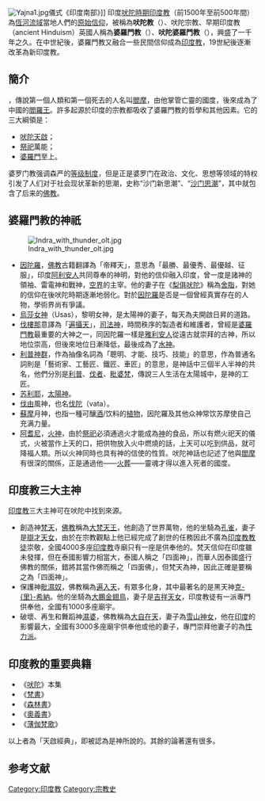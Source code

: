 {{unreferenced|time=2011-9-7}}
[[File:Yajna1.jpg|thumb]]儀式《印度南部》]]
印度[[吠陀時期|吠陀時期]][[印度教|印度教]]（前1500年至前500年間）為[[恆河流域文明|恆河流域]]當地人們的[[原始宗教|原始]][[信仰|信仰]]，被稱為'''吠陀教'''（{{lang-en|Vedism}}）、吠陀宗教、早期印度教（ancient Hinduism）英國人稱為'''婆羅門教'''（{{lang-en|Brahmanism}}）、'''吠陀婆羅門教'''（{{lang-en|Vedic Brahmanism}}），興盛了一千年之久。在中世紀後，婆羅門教又融合一些民間信仰成為[[印度教|印度教]]，19世紀後逐漸改革為新印度教。

==簡介==
{{fact|婆羅門教相信[[輪迴|輪迴]]|time=2011-9-7}}，傳說第一個人類和第一個死去的人名叫[[閻摩|閻摩]]，由他掌管亡靈的國度，後來成為了中國的[[閻羅王|閻羅王]]。許多起源於印度的宗教都吸收了婆羅門教的哲學和其他因素。它的三大綱領是：
* [[吠陀|吠陀]][[啟示|天啟]]；
* [[祭祀|祭祀]]萬能；
* [[婆羅門|婆羅門]]至上。

婆罗门教强调森严的[[种姓制度|等级制度]]，但是正是婆罗门在政治、文化、思想等领域的特权引发了人们对于社会现状革新的思潮，史称“沙门新思潮”、“[[沙门思潮|沙门思潮]]”，其中就包含了后来的[[佛教|佛教]]。

==婆羅門教的神祇==
[[File:Indra_with_thunder_olt.jpg|thumb]]
* [[因陀羅|因陀羅]]，[[佛教|佛教]]古籍翻譯為「帝釋天」，意思為「最勝、最優秀、最優越、征服」，印度[[阿利安人|阿利安人]]共同尊奉的神明，對他的信仰融入印度，曾一度是諸神的領袖、雷電神和戰神，[[空界|空界]]的主宰。他的妻子在《[[梨俱吠陀|梨俱吠陀]]》稱為[[舍脂|舍脂]]，對她的信仰在後吠陀時期逐漸地弱化。對於[[因陀羅|因陀羅]]是否是一個曾經真實存在的人物，學術界尚有爭議。
* [[烏莎女神|烏莎女神]]（Usas），黎明女神，是太陽神的妻子，每天為夫開啟日昇的道路。
* [[伐樓那|伐樓那]]意譯為「[[遍攝天|遍攝天]]」，[[司法神|司法神]]，時間秩序的製造者和維護者，曾經是[[婆羅門教|婆羅門教]]最重要的大神之一，同因陀羅一樣是[[雅利安人|雅利安人]]從遠古就崇拜的古神，所以地位崇高，但後來地位日漸降低，最後成為了[[水神|水神]]。
* [[利普神群|利普神群]]，作為抽像名詞為「聰明、才能、技巧、技能」的意思，作為普通名詞則是「藝術家、工藝匠、鐵匠、車匠」的意思，是神話中三個半人半神的共名，他們分別是[[利普|利普]]、[[伐者|伐者]]、[[毗婆梵|毗婆梵]]，傳說三人生活在太陽城中，是神的工匠。
* [[苏利耶|苏利耶]]，[[太陽神|太陽神]]。
* [[伐由|伐由]]風神，也名[[伐陀|伐陀]]（vata）。
* [[蘇摩|蘇摩]]月神，也指一種可釀[[酒|酒]]/饮料的[[植物|植物]]，因陀羅及其他众神常饮苏摩使自己充满力量。
* [[阿耆尼|阿耆尼]]，[[火神|火神]]，由於[[祭祀|祭祀]]必須通過火才能成為[[神|神]]的食品，所以有燃火祀天的儀式，火被當作上天的口，把供物放入火中燃燒的話，上天可以吃到供品，就可降福人類。所以火神同時也具有神的信使的性質。吠陀神話也記述了他與[[閻摩|閻摩]]有很深的關係，正是通過他——[[火葬|火葬]]——靈魂才得以進入死者的國度。

==印度教三大主神==
[[印度教|印度教]]三大主神可在吠陀中找到來源。
* 創造神[[梵天|梵天]]，[[佛教|佛教]]稱為[[大梵天王|大梵天王]]，他創造了世界萬物，他的坐騎為[[孔雀|孔雀]]，妻子是[[辯才天女|辯才天女]]，由於在宗教觀點上他已經完成了創世的任務因此不廣為[[印度教教徒|印度教教徒]]崇敬，全國4000多座[[印度教|印度教]]寺廟只有一座是供奉他的。梵天信仰在印度雖未發揮，但在泰國影響力相當大，泰國人稱之「四面神」，而華人因泰國盛行佛教的關係，錯將其當作佛而稱之「四面佛」，但梵天為神，因此正確是要稱之為「四面神」。
* 保護神[[毗濕奴|毗濕奴]]，佛教稱為[[遍入天|遍入天]]，有眾多化身，其中最著名的是黑天神[[克里希納|克-{里}-希納]]。他的坐騎為[[大鵬金翅鳥|大鵬金翅鳥]]，妻子是[[吉祥天女|吉祥天女]]，印度教徒有一派專門供奉他，全國有1000多座廟宇。
* 破壞、再生和舞蹈神[[濕婆|濕婆]]，佛教稱為[[大自在天|大自在天]]，妻子為[[雪山神女|雪山神女]]，他在[[印度|印度]]的影響最大，全國有3000多座廟宇供奉他或他的妻子，專門崇拜他妻子的為[[性力派|性力派]]。

==印度教的重要典籍==
{{Portal box|印度|宗教}}
* 《[[吠陀|吠陀]]》本集
* 《[[梵書|梵書]]》
* 《[[森林書|森林書]]》
* 《[[奧義書|奧義書]]》
* 《[[薄伽梵歌|薄伽梵歌]]》

以上者為「天啟經典」，即被認為是神所說的。其餘的論著還有很多。

==参考文献==
{{reflist}}
{{印度神話}}
[[Category:印度教|Category:印度教]]
[[Category:宗教史|Category:宗教史]]